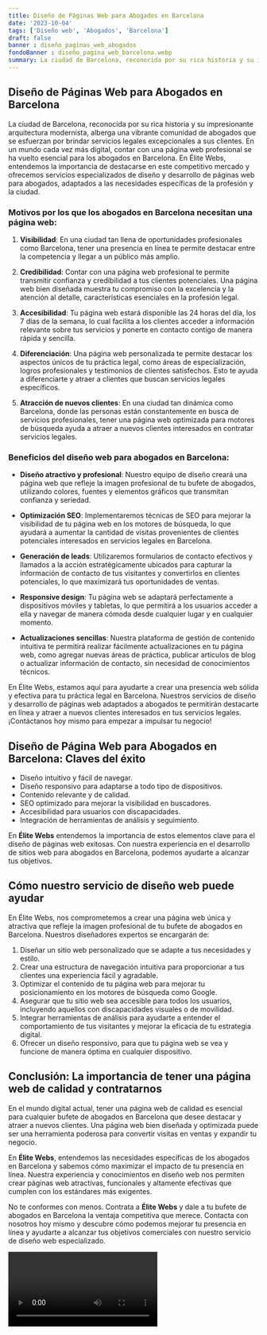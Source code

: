 ```yaml
---
title: Diseño de Páginas Web para Abogados en Barcelona
date: '2023-10-04'
tags: ['Diseño web', 'Abogados', 'Barcelona']
draft: false
banner : diseño_paginas_web_abogados
fondoBanner : diseño_pagina_web_barcelona.webp
summary: La ciudad de Barcelona, reconocida por su rica historia y su impresionante arquitectura modernista, alberga una vibrante comunidad de abogados que se esfuerzan por brindar servicios legales excepcionales a sus clientes. En un mundo cada vez más digital, contar con una página web profesional se ha vuelto esencial para los abogados en Barcelona. En Élite Webs, entendemos la importancia de destacarse en este competitivo mercado y ofrecemos servicios especializados de diseño y desarrollo de páginas web para abogados, adaptados a las necesidades específicas de la profesión y la ciudad.
---
```


## Diseño de Páginas Web para Abogados en Barcelona

La ciudad de Barcelona, reconocida por su rica historia y su impresionante arquitectura modernista, alberga una vibrante comunidad de abogados que se esfuerzan por brindar servicios legales excepcionales a sus clientes. En un mundo cada vez más digital, contar con una página web profesional se ha vuelto esencial para los abogados en Barcelona. En Élite Webs, entendemos la importancia de destacarse en este competitivo mercado y ofrecemos servicios especializados de diseño y desarrollo de páginas web para abogados, adaptados a las necesidades específicas de la profesión y la ciudad.

### Motivos por los que los abogados en Barcelona necesitan una página web:

1. **Visibilidad**: En una ciudad tan llena de oportunidades profesionales como Barcelona, tener una presencia en línea te permite destacar entre la competencia y llegar a un público más amplio.

2. **Credibilidad**: Contar con una página web profesional te permite transmitir confianza y credibilidad a tus clientes potenciales. Una página web bien diseñada muestra tu compromiso con la excelencia y la atención al detalle, características esenciales en la profesión legal.

3. **Accesibilidad**: Tu página web estará disponible las 24 horas del día, los 7 días de la semana, lo cual facilita a los clientes acceder a información relevante sobre tus servicios y ponerte en contacto contigo de manera rápida y sencilla.

4. **Diferenciación**: Una página web personalizada te permite destacar los aspectos únicos de tu práctica legal, como áreas de especialización, logros profesionales y testimonios de clientes satisfechos. Esto te ayuda a diferenciarte y atraer a clientes que buscan servicios legales específicos.

5. **Atracción de nuevos clientes**: En una ciudad tan dinámica como Barcelona, donde las personas están constantemente en busca de servicios profesionales, tener una página web optimizada para motores de búsqueda ayuda a atraer a nuevos clientes interesados en contratar servicios legales.

### Beneficios del diseño web para abogados en Barcelona:

- **Diseño atractivo y profesional**: Nuestro equipo de diseño creará una página web que refleje la imagen profesional de tu bufete de abogados, utilizando colores, fuentes y elementos gráficos que transmitan confianza y seriedad.

- **Optimización SEO**: Implementaremos técnicas de SEO para mejorar la visibilidad de tu página web en los motores de búsqueda, lo que ayudará a aumentar la cantidad de visitas provenientes de clientes potenciales interesados en servicios legales en Barcelona.

- **Generación de leads**: Utilizaremos formularios de contacto efectivos y llamados a la acción estratégicamente ubicados para capturar la información de contacto de tus visitantes y convertirlos en clientes potenciales, lo que maximizará tus oportunidades de ventas.

- **Responsive design**: Tu página web se adaptará perfectamente a dispositivos móviles y tabletas, lo que permitirá a los usuarios acceder a ella y navegar de manera cómoda desde cualquier lugar y en cualquier momento.

- **Actualizaciones sencillas**: Nuestra plataforma de gestión de contenido intuitiva te permitirá realizar fácilmente actualizaciones en tu página web, como agregar nuevas áreas de práctica, publicar artículos de blog o actualizar información de contacto, sin necesidad de conocimientos técnicos.

En Élite Webs, estamos aquí para ayudarte a crear una presencia web sólida y efectiva para tu práctica legal en Barcelona. Nuestros servicios de diseño y desarrollo de páginas web adaptados a abogados te permitirán destacarte en línea y atraer a nuevos clientes interesados en tus servicios legales. ¡Contáctanos hoy mismo para empezar a impulsar tu negocio!

<GifSeo />

<Cta />

## Diseño de Página Web para Abogados en Barcelona: Claves del éxito

- Diseño intuitivo y fácil de navegar.
- Diseño responsivo para adaptarse a todo tipo de dispositivos.
- Contenido relevante y de calidad.
- SEO optimizado para mejorar la visibilidad en buscadores.
- Accesibilidad para usuarios con discapacidades.
- Integración de herramientas de análisis y seguimiento.

En **Élite Webs** entendemos la importancia de estos elementos clave para el diseño de páginas web exitosas. Con nuestra experiencia en el desarrollo de sitios web para abogados en Barcelona, podemos ayudarte a alcanzar tus objetivos.

## Cómo nuestro servicio de diseño web puede ayudar

En Élite Webs, nos comprometemos a crear una página web única y atractiva que refleje la imagen profesional de tu bufete de abogados en Barcelona. Nuestros diseñadores expertos se encargarán de:

1. Diseñar un sitio web personalizado que se adapte a tus necesidades y estilo.
2. Crear una estructura de navegación intuitiva para proporcionar a tus clientes una experiencia fácil y agradable.
3. Optimizar el contenido de tu página web para mejorar tu posicionamiento en los motores de búsqueda como Google.
4. Asegurar que tu sitio web sea accesible para todos los usuarios, incluyendo aquellos con discapacidades visuales o de movilidad.
5. Integrar herramientas de análisis para ayudarte a entender el comportamiento de tus visitantes y mejorar la eficacia de tu estrategia digital.
6. Ofrecer un diseño responsivo, para que tu página web se vea y funcione de manera óptima en cualquier dispositivo.

## Conclusión: La importancia de tener una página web de calidad y contratarnos

En el mundo digital actual, tener una página web de calidad es esencial para cualquier bufete de abogados en Barcelona que desee destacar y atraer a nuevos clientes. Una página web bien diseñada y optimizada puede ser una herramienta poderosa para convertir visitas en ventas y expandir tu negocio.

En **Élite Webs**, entendemos las necesidades específicas de los abogados en Barcelona y sabemos cómo maximizar el impacto de tu presencia en línea. Nuestra experiencia y conocimientos en diseño web nos permiten crear páginas web atractivas, funcionales y altamente efectivas que cumplen con los estándares más exigentes.

No te conformes con menos. Contrata a **Élite Webs** y dale a tu bufete de abogados en Barcelona la ventaja competitiva que merece. Contacta con nosotros hoy mismo y descubre cómo podemos mejorar tu presencia en línea y ayudarte a alcanzar tus objetivos comerciales con nuestro servicio de diseño web especializado.

<Video />

<CtaBot job='Abogados' city='Barcelona'/>

<Gmaps query='Barcelona+españa+maps' />